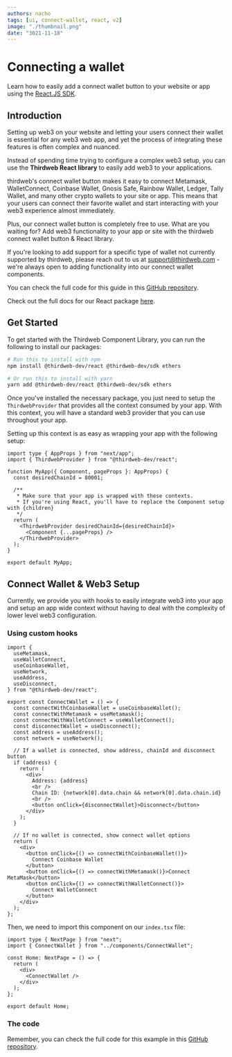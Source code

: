 ```yaml
---
authors: nacho
tags: [ui, connect-wallet, react, v2]
image: "./thumbnail.png"
date: "3021-11-18"
---
```


# Connecting a wallet

Learn how to easily add a connect wallet button to your website or app using the [React.JS SDK](/react).

<!--truncate-->

## Introduction

Setting up web3 on your website and letting your users connect their wallet is essential for any web3 web app, and yet the process of integrating these features is often complex and nuanced.

Instead of spending time trying to configure a complex web3 setup, you can use the **Thirdweb React library** to easily add web3 to your applications.

thirdweb's connect wallet button makes it easy to connect Metamask, WalletConnect, Coinbase Wallet, Gnosis Safe, Rainbow Wallet, Ledger, Tally Wallet, and many other crypto wallets to your site or app. This means that your users can connect their favorite wallet and start interacting with your web3 experience almost immediately.

Plus, our connect wallet button is completely free to use. What are you waiting for? Add web3 functionality to your app or site with the thirdweb connect wallet button & React library.

If you're looking to add support for a specific type of wallet not currently supported by thirdweb, please reach out to us at [support@thirdweb.com](mailto:support@thirdweb.com) - we're always open to adding functionality into our connect wallet components.

You can check the full code for this guide in this [GitHub repository](https://github.com/thirdweb-dev/examples/tree/main/typescript/add-connect-wallet).

Check out the full docs for our React package [here](/react).

## Get Started

To get started with the Thirdweb Component Library, you can run the following to install our packages:

```bash
# Run this to install with npm
npm install @thirdweb-dev/react @thirdweb-dev/sdk ethers

# Or run this to install with yarn
yarn add @thirdweb-dev/react @thirdweb-dev/sdk ethers
```

Once you've installed the necessary package, you just need to setup the `ThirdwebProvider` that provides all the context consumed by your app. With this context, you will have a standard web3 provider that you can use throughout your app.

Setting up this context is as easy as wrapping your app with the following setup:

```tsx title="pages/_app.tsx"
import type { AppProps } from "next/app";
import { ThirdwebProvider } from "@thirdweb-dev/react";

function MyApp({ Component, pageProps }: AppProps) {
  const desiredChainId = 80001;

  /**
   * Make sure that your app is wrapped with these contexts.
   * If you're using React, you'll have to replace the Component setup with {children}
   */
  return (
    <ThirdwebProvider desiredChainId={desiredChainId}>
      <Component {...pageProps} />
    </ThirdwebProvider>
  );
}

export default MyApp;
```

## Connect Wallet & Web3 Setup

Currently, we provide you with hooks to easily integrate web3 into your app and setup an app wide context without having to deal with the complexity of lower level web3 configuration.

### Using custom hooks

```tsx title="components/ConnectWallet.js"
import {
  useMetamask,
  useWalletConnect,
  useCoinbaseWallet,
  useNetwork,
  useAddress,
  useDisconnect,
} from "@thirdweb-dev/react";

export const ConnectWallet = () => {
  const connectWithCoinbaseWallet = useCoinbaseWallet();
  const connectWithMetamask = useMetamask();
  const connectWithWalletConnect = useWalletConnect();
  const disconnectWallet = useDisconnect();
  const address = useAddress();
  const network = useNetwork();

  // If a wallet is connected, show address, chainId and disconnect button
  if (address) {
    return (
      <div>
        Address: {address}
        <br />
        Chain ID: {network[0].data.chain && network[0].data.chain.id}
        <br />
        <button onClick={disconnectWallet}>Disconnect</button>
      </div>
    );
  }

  // If no wallet is connected, show connect wallet options
  return (
    <div>
      <button onClick={() => connectWithCoinbaseWallet()}>
        Connect Coinbase Wallet
      </button>
      <button onClick={() => connectWithMetamask()}>Connect MetaMask</button>
      <button onClick={() => connectWithWalletConnect()}>
        Connect WalletConnect
      </button>
    </div>
  );
};
```

Then, we need to import this component on our `index.tsx` file:

```tsx title="pages/index.tsx"
import type { NextPage } from "next";
import { ConnectWallet } from "../components/ConnectWallet";

const Home: NextPage = () => {
  return (
    <div>
      <ConnectWallet />
    </div>
  );
};

export default Home;
```

### The code

Remember, you can check the full code for this example in this [GitHub repository](https://github.com/thirdweb-dev/examples/tree/main/typescript/add-connect-wallet).
